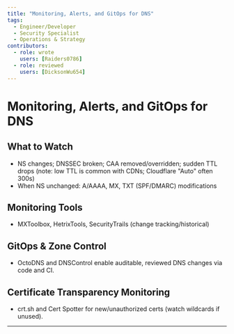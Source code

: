 ```yaml
---
title: "Monitoring, Alerts, and GitOps for DNS"
tags:
  - Engineer/Developer
  - Security Specialist
  - Operations & Strategy
contributors:
  - role: wrote
    users: [Raiders0786]
  - role: reviewed
    users: [DicksonWu654]
---
```



<TagProvider>
<TagFilter />

# Monitoring, Alerts, and GitOps for DNS

<TagList tags={frontmatter.tags} />
<AttributionList contributors={frontmatter.contributors} />

## What to Watch

- NS changes; DNSSEC broken; CAA removed/overridden; sudden TTL drops (note: low TTL is common with CDNs; Cloudflare "Auto" often 300s)
- When NS unchanged: A/AAAA, MX, TXT (SPF/DMARC) modifications

## Monitoring Tools

- MXToolbox, HetrixTools, SecurityTrails (change tracking/historical)

## GitOps & Zone Control

- OctoDNS and DNSControl enable auditable, reviewed DNS changes via code and CI.

## Certificate Transparency Monitoring

- crt.sh and Cert Spotter for new/unauthorized certs (watch wildcards if unused).

---
</TagProvider>
<ContributeFooter />


